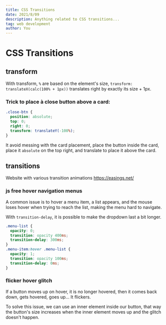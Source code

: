 ```yaml
---
title: CSS Transitions
date: 2021/8/09
description: Anything related to CSS transitions...
tag: web development
author: You
---
```


# CSS Transitions

## transform

With transform, `%` are based on the element's size, `transform: translateX(calc(100% + 1px))` translates right by exactly its size + 1px.

### Trick to place à close button above a card:

```css
.close-btn {
  position: absolute;
  top: 0;
  right: 0;
  transform: translateY(-100%);
}
```

It avoid messing with the card placement, place the button inside the card, place it `absolute` on the top right, and translate to place it above the card.

## transitions

Website with various transition animations https://easings.net/

### js free hover navigation menus

A common issue is to hover a menu item, a list appears, and the mouse loses hover when trying to reach the list, making the menu hard to navigate.

With `transition-delay`, it is possible to make the dropdown last a bit longer.

```css
.menu-list {
  opacity: 0;
  transition: opacity 400ms;
  transition-delay: 300ms;
}
.menu-item:hover .menu-list {
  opacity: 1;
  transition: opacity 100ms;
  transition-delay: 0ms;
}
```

### flicker hover glitch

If a button moves up on hover, it is no longer hovered, then it comes back down, gets hovered, goes up... It flickers.

To solve this issue, we can use an inner element inside our button, that way the button's size increases when the inner element moves up and the glitch doesn't happen.
